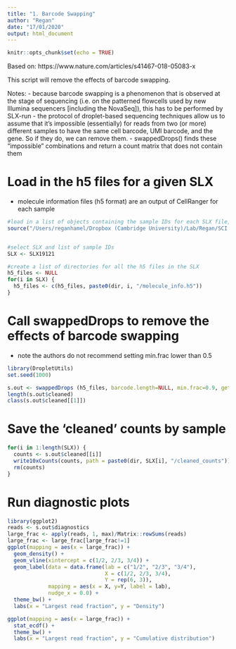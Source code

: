 ```yaml
---
title: "1. Barcode Swapping"
author: "Regan"
date: "17/01/2020"
output: html_document
---
```


```r
knitr::opts_chunk$set(echo = TRUE)
```

Based on: 
https://www.nature.com/articles/s41467-018-05083-x

This script will remove the effects of barcode swapping. 

Notes:
- because barcode swapping is a phenomenon that is observed at the stage of sequencing (i.e. on the patterned flowcells used by new Illumina sequencers [including the NovaSeq]), this has to be performed by SLX-run
- the protocol of droplet-based sequencing techniques allow us to assume that it's impossible (essentially) for reads from two (or more) different samples to have the same cell barcode, UMI barcode, and the gene. So if they do, we can remove them.
- swappedDrops() finds these "impossible" combinations and return a count matrix that does not contain them


# Load in the h5 files for a given SLX
- molecule information files (h5 format) are an output of CellRanger for each sample
```r
#load in a list of objects containing the sample IDs for each SLX file, and the directory (dir) for the h5 files
source("/Users/reganhamel/Dropbox (Cambridge University)/Lab/Regan/SCI scRNA-seq Project/scRNAseq Workflow/Sources/SLX Names.R")


#select SLX and list of sample IDs
SLX <- SLX19121

#create a list of directories for all the h5 files in the SLX
h5_files <- NULL
for(i in SLX) {
  h5_files <- c(h5_files, paste0(dir, i, "/molecule_info.h5"))
}
```

# Call swappedDrops to remove the effects of barcode swapping 
- note the authors do not recommend setting min.frac lower than 0.5
```r
library(DropletUtils)
set.seed(1000)

s.out <- swappedDrops (h5_files, barcode.length=NULL, min.frac=0.9, get.swapped=TRUE, get.diagnostics=TRUE, hdf5.out=TRUE)
length(s.out$cleaned)
class(s.out$cleaned[[1]])
```


# Save the 'cleaned' counts by sample
```r
for(i in 1:length(SLX)) {
  counts <- s.out$cleaned[[i]]
  write10xCounts(counts, path = paste0(dir, SLX[i], "/cleaned_counts"))
  rm(counts)
}
```

# Run diagnostic plots
```r
library(ggplot2)
reads <- s.out$diagnostics
large_frac <- apply(reads, 1, max)/Matrix::rowSums(reads)
large_frac <- large_frac[large_frac!=1]
ggplot(mapping = aes(x = large_frac)) +
  geom_density() +
  geom_vline(xintercept = c(1/2, 2/3, 3/4)) +
  geom_label(data = data.frame(lab = c("1/2", "2/3", "3/4"), 
                               X = c(1/2, 2/3, 3/4),
                               Y = rep(6, 3)),
             mapping = aes(x = X, y=Y, label = lab),
             nudge_x = 0.0) +
  theme_bw() +
  labs(x = "Largest read fraction", y = "Density")
```

```r
ggplot(mapping = aes(x = large_frac)) +
  stat_ecdf() +
  theme_bw() +
  labs(x = "Largest read fraction", y = "Cumulative distribution")
```

